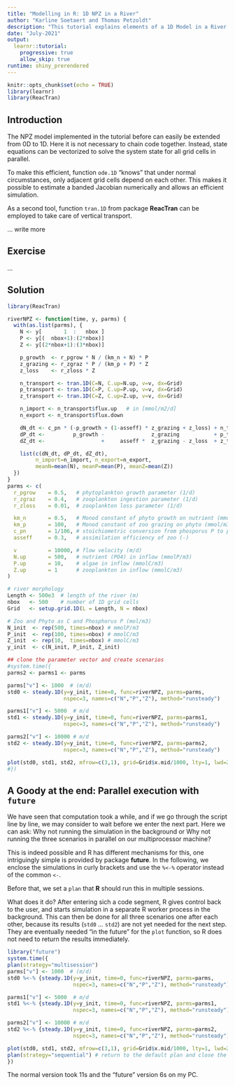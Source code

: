 ```yaml
---
title: "Modelling in R: 1D NPZ in a River"
author: "Karline Soetaert and Thomas Petzoldt"
description: "This tutorial explains elements of a 1D Model in a River."
date: "July-2021"
output: 
  learnr::tutorial:
    progressive: true
    allow_skip: true
runtime: shiny_prerendered
---
```


```r
knitr::opts_chunk$set(echo = TRUE)
library(learnr)
library(ReacTran)
```

## Introduction

The NPZ model implemented in the tutorial before can easily be extended from 0D 
to 1D. Here it is not necessary to chain code together. Instead, state equations 
can be vectorized to solve the system state for all grid cells in parallel. 

To make this efficient, function `ode.1D` "knows" that under normal circumstances,
only adjacent grid cells depend on each other. This makes it possible to
estimate a banded Jacobian numerically and allows an efficient simulation.

As a second tool, function `tran.1D` from package **ReacTran** can be employed
to take care of vertical transport.

... write more

## Exercise

...


## Solution

```r
library(ReacTran)

riverNPZ <- function(time, y, parms) {
  with(as.list(parms), {
    N <- y[       1  :   nbox ]
    P <- y[(  nbox+1):(2*nbox)]
    Z <- y[(2*nbox+1):(3*nbox)]

    p_growth  <- r_pgrow * N / (km_n + N) * P
    z_grazing <- r_zgraz * P / (km_p + P) * Z
    z_loss    <- r_zloss * Z

    n_transport <- tran.1D(C=N, C.up=N.up, v=v, dx=Grid)
    p_transport <- tran.1D(C=P, C.up=P.up, v=v, dx=Grid)
    z_transport <- tran.1D(C=Z, C.up=Z.up, v=v, dx=Grid)

    n_import <- n_transport$flux.up   # in [mmol/m2/d]
    n_export <- n_transport$flux.down

    dN_dt <- c_pn * (-p_growth + (1-asseff) * z_grazing + z_loss) + n_transport$dC
    dP_dt <-         p_growth -               z_grazing           + p_transport$dC
    dZ_dt <-                  +     asseff *  z_grazing - z_loss  + z_transport$dC

    list(c(dN_dt, dP_dt, dZ_dt),
         n_import=n_import, n_export=n_export,
         meanN=mean(N), meanP=mean(P), meanZ=mean(Z))
  })
}
parms <- c(
  r_pgrow    = 0.5,   # phytoplankton growth parameter (1/d)
  r_zgraz    = 0.4,   # zooplankton ingestion parameter (1/d)
  r_zloss    = 0.01,  # zooplankton loss parameter (1/d)

  km_n       = 0.5,   # Monod constant of phyto growth on nutrient (mmol/m3)
  km_p       = 100,   # Monod constant of zoo grazing on phyto (mmol/m3)
  c_pn       = 1/106, # stoichiometric conversion from phosporus P to phyto C (P:C)
  asseff     = 0.3,   # assimilation efficiency of zoo (-)

  v          = 10000, # flow velocity (m/d)
  N.up       = 500,   # nutrient (PO4) in inflow (mmolP/m3)
  P.up       = 10,    # algae in inflow (mmolC/m3)
  Z.up       = 1      # zooplankton in inflow (mmolC/m3)
)

# river morphology
Length <- 500e3  # length of the river (m)
nbox   <- 500    # number of 1D grid cells
Grid   <- setup.grid.1D(L = Length, N = nbox)

# Zoo and Phyto as C and Phosphorus P (mol/m3)
N_init  <- rep(500, times=nbox) # mmolP/m3
P_init  <- rep(100, times=nbox) # mmolC/m3
Z_init  <- rep(10,  times=nbox) # mmolC/m3
y_init  <- c(N_init, P_init, Z_init)

## clone the parameter vector and create scenarios
#system.time({
parms2 <- parms1 <- parms

parms["v"] <- 1000  # (m/d)
std0 <- steady.1D(y=y_init, time=0, func=riverNPZ, parms=parms,
                  nspec=3, names=c("N","P","Z"), method="runsteady")

parms1["v"] <- 5000  # m/d
std1 <- steady.1D(y=y_init, time=0, func=riverNPZ, parms=parms1,
                  nspec=3, names=c("N","P","Z"), method="runsteady")

parms2["v"] <- 10000 # m/d
std2 <- steady.1D(y=y_init, time=0, func=riverNPZ, parms=parms2,
                  nspec=3, names=c("N","P","Z"), method="runsteady")

plot(std0, std1, std2, mfrow=c(3,1), grid=Grid$x.mid/1000, lty=1, lwd=2, xlab="km")
#})
```


## A Goody at the end: Parallel execution with `future`

We have seen that computation took a while, and if we go through the script line by
line, we may consider to wait before we enter the next part. Here we can ask: Why not running the simulation in the background or Why not running the three scenarios in parallel on our multiprocessor machine? 

This is indeed possible and R has different mechanisms for this, one intriguingly 
simple is provided by package **future**. In the following, we enclose the
simulations in curly brackets and use the `%<-%` operator instead of the common `<-`.

Before that, we set a `plan` that **R** should run this in multiple sessions.

What does it do? After entering sich a code segment, R gives control back to the user,
and starts simulation in a separate R worker process in the background.
This can then be done for all three scenarios one after each other, because its results (`std0` ... `std2`) are not yet needed for the next step. They are eventually needed "in the future" for the `plot` function, so R does not need to return the results immediately.


```r
library("future")
system.time({
plan(strategy="multisession")
parms["v"] <- 1000  # (m/d)
std0 %<-% {steady.1D(y=y_init, time=0, func=riverNPZ, parms=parms,
                     nspec=3, names=c("N","P","Z"), method="runsteady")}

parms1["v"] <- 5000  # m/d
std1 %<-% {steady.1D(y=y_init, time=0, func=riverNPZ, parms=parms1,
                     nspec=3, names=c("N","P","Z"), method="runsteady")}

parms2["v"] <- 10000 # m/d
std2 %<-% {steady.1D(y=y_init, time=0, func=riverNPZ, parms=parms2,
                     nspec=3, names=c("N","P","Z"), method="runsteady")}

plot(std0, std1, std2, mfrow=c(3,1), grid=Grid$x.mid/1000, lty=1, lwd=2, xlab="km")
plan(strategy="sequential") # return to the default plan and close the workers
})
```

The normal version took 11s and the "future" version 6s on my PC.


